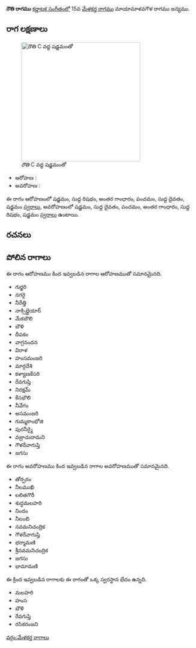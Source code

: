 {{Infobox ragam
	| name          	= రౌతి
	| synonym	    	= 
	| mela          	= 
	| chakra        	= 
	| janaka        	= 
	| type          	= ఔదవ
	| arohanam      	= {{svaraC|S|R1|G3|P|D1|S'}} 
	| avarohanam    	= {{svaraC|S'|D1|P|G3|R1|S}}
	| jeeva         	=
	| chhaya        	=
	| nyasa         	=
	| vishesha      	= 
	| equivalent  		= 
}}
{{కర్ణాటక సంగీత రాగాలు}}
'''రౌతి రాగము''' [[కర్ణాటక సంగీతం]]లో 15వ [[మేళకర్త రాగము]] మాయామాళవగౌళ రాగము జన్యము. 


==రాగ లక్షణాలు==
[[Image:rauti_kb2wiki.png|thumb|right|316px|''రౌతి'' C వద్ద షడ్జమంతో]]

* ఆరోహణ : {{svaraC|S|R1|G3|P|D1|S'}} 
* అవరోహణ : {{svaraC|S'|D1|P|G3|R1|S}}

ఈ రాగం ఆరోహణంలో షడ్జమం, సుద్ద  రిషభం, అంతర గాంధారం, పంచమం, సుద్ద దైవతం, షడ్జమం [[స్వరాలు]], అవరోహణంలో షడ్జమం, సుద్ద దైవతం, పంచమం, అంతర గాంధారం, సుద్ద  రిషభం, షడ్జమం [[స్వరాలు]] ఉంటాయి.

==రచనలు==



==పోలిన రాగాలు==
ఈ రాగం ఆరోహణము కింద ఇవ్వబడిన రాగాల ఆరోహణముతో సమానమైనది.
* గుర్జరి
* నగరై
* నీరేత్తి
* నాక్సిల్లైయార్
* మేకబౌలి
* బౌళి
* దీపకం
* వాగ్రనందన
* విరాళ
* హంసమంజరి
* మార్గదేశి
* కళ్యాణకేసరి
*  రేవగుప్తి
* నిరక్షమ్
* కేసభౌలి
* నీవేగం
* అసమంజరి
* గుమ్మకాంభోజి
* పురనీర్మై
*  వజ్రాచుదామని
* గౌళరేవాగుప్తి
* జగసు

ఈ రాగం అవరోహణము కింద ఇవ్వబడిన రాగాల అవరోహణముతో సమానమైనది.
* తోర్పరం
* నీలముఖి
* లలితగౌరీ
* శుద్ధమలహరి
* నిందం
* నీలంబి
* నవమనిచంద్రిక
* గౌళరేవాగుప్తి
* భర్మామణి
* శ్రీనవమనిచంద్రిక
* జగసు
* భామామణి

ఈ క్రింద ఇవ్వబడిన రాగాలకు ఈ రాగంతో ఒక్క స్వరస్థాన భేదం ఉన్నది.
* మలహరి
* హంస
* బౌళి
*  రేవగుప్తి
* రసికరంజని



[[వర్గం:మేళకర్త రాగాలు]]